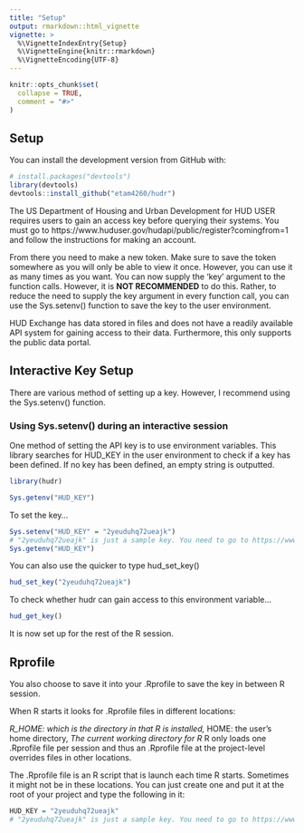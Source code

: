 ```yaml
---
title: "Setup"
output: rmarkdown::html_vignette
vignette: >
  %\VignetteIndexEntry{Setup}
  %\VignetteEngine{knitr::rmarkdown}
  %\VignetteEncoding{UTF-8}
---
```


```r
knitr::opts_chunk$set(
  collapse = TRUE,
  comment = "#>"
)
```

## Setup

You can install the development version from GitHub with:

```r
# install.packages("devtools")
library(devtools)
devtools::install_github("etam4260/hudr")
```

The US Department of Housing and Urban Development for HUD USER requires users 
to gain an  access key before querying their systems. You must go to https://www.huduser.gov/hudapi/public/register?comingfrom=1 and follow the 
instructions for making an account.

From there you need to make a new token. Make sure to save the token somewhere 
as you will only be able to view it once. However, you can use it as many times 
as you want. You can now supply the 'key' argument to the function calls. 
However, it is **NOT RECOMMENDED** to do this. Rather, to reduce the need to 
supply the key argument in every function call, you can use the Sys.setenv() 
function to save the key to the user environment.

HUD Exchange has data stored in files and does not have a readily available API
system for gaining access to their data. Furthermore, this only supports the 
public data portal.

## Interactive Key Setup

There are various method of setting up a key. However, I recommend using the
Sys.setenv() function. 

### Using Sys.setenv() during an interactive session
One method of setting the API key is to use environment variables. This library
searches for HUD_KEY in the user environment to check if a key has been defined.
If no key has been defined, an empty string is outputted. 

```r
library(hudr)

Sys.getenv("HUD_KEY")
```

To set the key...

```r
Sys.setenv("HUD_KEY" = "2yeuduhq72ueajk")
# "2yeuduhq72ueajk" is just a sample key. You need to go to https://www.huduser.gov/hudapi/public/register?comingfrom=1 and register for a key and replace it here.
Sys.getenv("HUD_KEY")
```

You can also use the quicker to type hud_set_key()

```r
hud_set_key("2yeuduhq72ueajk")
```

To check whether hudr can gain access to this environment variable...

```r
hud_get_key()
```

It is now set up for the rest of the R session.

## Rprofile

You also choose to save it into your .Rprofile to save the key in between R session.

When R starts it looks for .Rprofile files in different locations:

*R_HOME: which is the directory in that R is installed,
*HOME: the user's home directory,
*The current working directory for R
*R only loads one .Rprofile file per session and thus an .Rprofile file at the project-level overrides files in other locations.

The .Rprofile file is an R script that is launch each time R starts. Sometimes it
might not be in these locations. You can just create one and put it at
the root of your project and type the following in it:

```r
HUD_KEY = "2yeuduhq72ueajk"
# "2yeuduhq72ueajk" is just a sample key. You need to go to https://www.huduser.gov/hudapi/public/register?comingfrom=1 and register for a key and replace it here.
```

